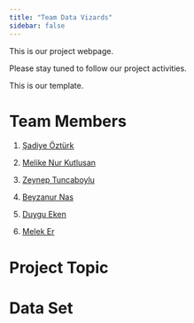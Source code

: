 ```yaml
---
title: "Team Data Vizards"
sidebar: false 
---
```


This is our project webpage.

Please stay tuned to follow our project activities.

This is our template.

# Team Members

1.  [Şadiye Öztürk](https://emu-hacettepe-analytics.github.io/emu430-fall2023-sadiye-1/)

2.  [Melike Nur Kutlusan](https://emu-hacettepe-analytics.github.io/emu430-fall2023-melikekutlusan/)

3.  [Zeynep Tuncaboylu](https://emu-hacettepe-analytics.github.io/emu430-fall2023-zeyneptnc/)

4.  [Beyzanur Nas](https://emu-hacettepe-analytics.github.io/emu430-fall2023-beyzanurnas/)

5.  [Duygu Eken](https://github.com/emu-hacettepe-analytics/emu430-fall2023-dygekn)

6.  [Melek Er](https://github.com/emu-hacettepe-analytics/emu430-fall2023-Meleker.git)

# Project Topic

# Data Set
